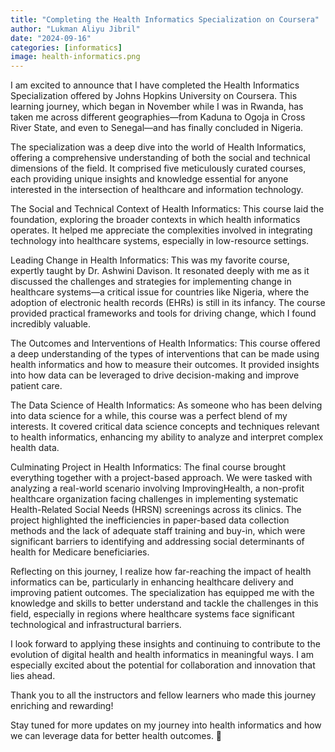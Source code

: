 ```yaml
---
title: "Completing the Health Informatics Specialization on Coursera"
author: "Lukman Aliyu Jibril"
date: "2024-09-16"
categories: [informatics]
image: health-informatics.png
---
```



I am excited to announce that I have completed the Health Informatics Specialization offered by Johns Hopkins University on Coursera. This learning journey, which began in November while I was in Rwanda, has taken me across different geographies—from Kaduna to Ogoja in Cross River State, and even to Senegal—and has finally concluded in Nigeria.

The specialization was a deep dive into the world of Health Informatics, offering a comprehensive understanding of both the social and technical dimensions of the field. It comprised five meticulously curated courses, each providing unique insights and knowledge essential for anyone interested in the intersection of healthcare and information technology.

The Social and Technical Context of Health Informatics: This course laid the foundation, exploring the broader contexts in which health informatics operates. It helped me appreciate the complexities involved in integrating technology into healthcare systems, especially in low-resource settings.

Leading Change in Health Informatics: This was my favorite course, expertly taught by Dr. Ashwini Davison. It resonated deeply with me as it discussed the challenges and strategies for implementing change in healthcare systems—a critical issue for countries like Nigeria, where the adoption of electronic health records (EHRs) is still in its infancy. The course provided practical frameworks and tools for driving change, which I found incredibly valuable.

The Outcomes and Interventions of Health Informatics: This course offered a deep understanding of the types of interventions that can be made using health informatics and how to measure their outcomes. It provided insights into how data can be leveraged to drive decision-making and improve patient care.

The Data Science of Health Informatics: As someone who has been delving into data science for a while, this course was a perfect blend of my interests. It covered critical data science concepts and techniques relevant to health informatics, enhancing my ability to analyze and interpret complex health data.

Culminating Project in Health Informatics: The final course brought everything together with a project-based approach. We were tasked with analyzing a real-world scenario involving ImprovingHealth, a non-profit healthcare organization facing challenges in implementing systematic Health-Related Social Needs (HRSN) screenings across its clinics. The project highlighted the inefficiencies in paper-based data collection methods and the lack of adequate staff training and buy-in, which were significant barriers to identifying and addressing social determinants of health for Medicare beneficiaries.

Reflecting on this journey, I realize how far-reaching the impact of health informatics can be, particularly in enhancing healthcare delivery and improving patient outcomes. The specialization has equipped me with the knowledge and skills to better understand and tackle the challenges in this field, especially in regions where healthcare systems face significant technological and infrastructural barriers.

I look forward to applying these insights and continuing to contribute to the evolution of digital health and health informatics in meaningful ways. I am especially excited about the potential for collaboration and innovation that lies ahead.

Thank you to all the instructors and fellow learners who made this journey enriching and rewarding!

Stay tuned for more updates on my journey into health informatics and how we can leverage data for better health outcomes. 🚀
